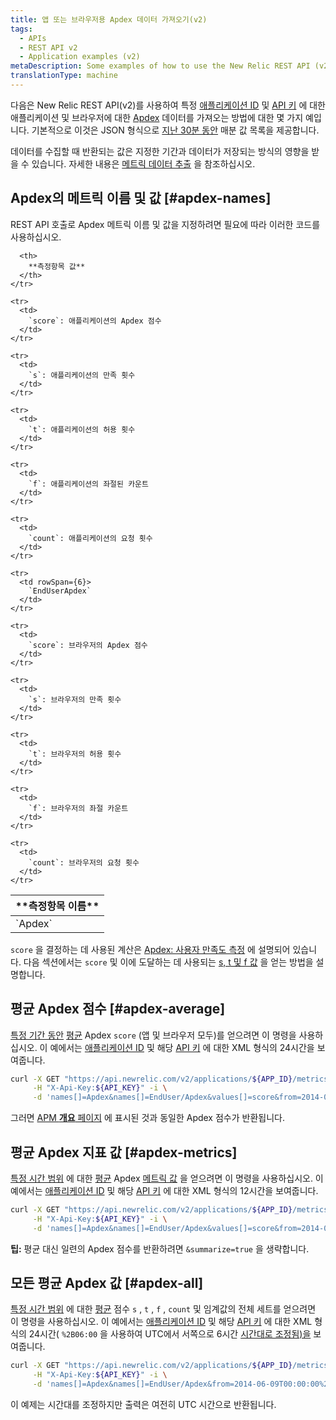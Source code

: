 ```yaml
---
title: 앱 또는 브라우저용 Apdex 데이터 가져오기(v2)
tags:
  - APIs
  - REST API v2
  - Application examples (v2)
metaDescription: Some examples of how to use the New Relic REST API (v2) to get Apdex information for your app and browser.
translationType: machine
---
```


다음은 New Relic REST API(v2)를 사용하여 특정 [애플리케이션 ID](/docs/apm/apis/requirements/identification-code) 및 [API 키](/docs/apis/rest-api-v2/requirements/rest-api-key#viewing) 에 대한 애플리케이션 및 브라우저에 대한 [Apdex](/docs/apm/new-relic-apm/apdex/apdex-measuring-user-satisfaction) 데이터를 가져오는 방법에 대한 몇 가지 예입니다. 기본적으로 이것은 JSON 형식으로 [지난 30분 동안](/docs/apm/apis/api-v2-examples/specifying-time-range-v2) 매분 값 목록을 제공합니다.

데이터를 수집할 때 반환되는 값은 지정한 기간과 데이터가 저장되는 방식의 영향을 받을 수 있습니다. 자세한 내용은 [메트릭 데이터 추출](/docs/apis/extracting-metric-data) 을 참조하십시오.

## Apdex의 메트릭 이름 및 값 [#apdex-names]

REST API 호출로 Apdex 메트릭 이름 및 값을 지정하려면 필요에 따라 이러한 코드를 사용하십시오.

<table>
  <thead>
    <tr>
      <th width={150}>
        **측정항목 이름**
      </th>

      <th>
        **측정항목 값**
      </th>
    </tr>
  </thead>

  <tbody>
    <tr>
      <td rowSpan={6}>
        `Apdex`
      </td>
    </tr>

    <tr>
      <td>
        `score`: 애플리케이션의 Apdex 점수
      </td>
    </tr>

    <tr>
      <td>
        `s`: 애플리케이션의 만족 횟수
      </td>
    </tr>

    <tr>
      <td>
        `t`: 애플리케이션의 허용 횟수
      </td>
    </tr>

    <tr>
      <td>
        `f`: 애플리케이션의 좌절된 카운트
      </td>
    </tr>

    <tr>
      <td>
        `count`: 애플리케이션의 요청 횟수
      </td>
    </tr>

    <tr>
      <td rowSpan={6}>
        `EndUserApdex`
      </td>
    </tr>

    <tr>
      <td>
        `score`: 브라우저의 Apdex 점수
      </td>
    </tr>

    <tr>
      <td>
        `s`: 브라우저의 만족 횟수
      </td>
    </tr>

    <tr>
      <td>
        `t`: 브라우저의 허용 횟수
      </td>
    </tr>

    <tr>
      <td>
        `f`: 브라우저의 좌절 카운트
      </td>
    </tr>

    <tr>
      <td>
        `count`: 브라우저의 요청 횟수
      </td>
    </tr>
  </tbody>
</table>

`score` 을 결정하는 데 사용된 계산은 [Apdex: 사용자 만족도 측정](/docs/apm/new-relic-apm/apdex/apdex-measuring-user-satisfaction) 에 설명되어 있습니다. 다음 섹션에서는 `score` 및 이에 도달하는 데 사용되는 [s, t 및 f 값](#apdex-all) 을 얻는 방법을 설명합니다.

## 평균 Apdex 점수 [#apdex-average]

[특정 기간 동안](/docs/apm/apis/api-v2-examples/specifying-time-range-v2) [평균](/docs/apm/apis/requirements/calculating-average-metric-values-summarize) Apdex `score` (앱 및 브라우저 모두)를 얻으려면 이 명령을 사용하십시오. 이 예에서는 [애플리케이션 ID](/docs/apm/apis/requirements/identification-code) 및 해당 [API 키](/docs/apis/rest-api-v2/requirements/rest-api-key#viewing) 에 대한 XML 형식의 24시간을 보여줍니다.

```bash
curl -X GET "https://api.newrelic.com/v2/applications/${APP_ID}/metrics/data.xml" \
     -H "X-Api-Key:${API_KEY}" -i \
     -d 'names[]=Apdex&names[]=EndUser/Apdex&values[]=score&from=2014-01-01T00:00:00+00:00&to=2014-01-02T00:00:00+00:00&summarize=true'
```

그러면 [APM **개요** 페이지](/docs/apm/applications-menu/monitoring/applications-overview-dashboard) 에 표시된 것과 동일한 Apdex 점수가 반환됩니다.

## 평균 Apdex 지표 값 [#apdex-metrics]

[특정 시간 범위](/docs/apm/apis/api-v2-examples/specifying-time-range-api-v2) 에 대한 [평균](/docs/apm/apis/requirements/calculating-average-metric-values-summarize) Apdex [메트릭 값](/docs/apm/apis/requirements/extracting-metric-data) 을 얻으려면 이 명령을 사용하십시오. 이 예에서는 [애플리케이션 ID](/docs/apm/apis/requirements/identification-code) 및 해당 [API 키](/docs/apis/rest-api-v2/requirements/rest-api-key#viewing) 에 대한 XML 형식의 12시간을 보여줍니다.

```bash
curl -X GET "https://api.newrelic.com/v2/applications/${APP_ID}/metrics/data.xml" \
     -H "X-Api-Key:${API_KEY}" -i \
     -d 'names[]=Apdex&names[]=EndUser/Apdex&values[]=score&from=2014-06-09T00:00:00+00:00&to=2014-06-09T12:00:00+00:00&summarize=true'
```

**팁:** 평균 대신 일련의 Apdex 점수를 반환하려면 `&summarize=true` 을 생략합니다.

## 모든 평균 Apdex 값 [#apdex-all]

[특정 시간 범위](/docs/apm/apis/api-v2-examples/specifying-time-range-api-v2) 에 대한 [평균](/docs/apm/apis/requirements/calculating-average-metric-values-summarize) 점수 `s` , `t` , `f` , `count` 및 임계값의 전체 세트를 얻으려면 이 명령을 사용하십시오. 이 예에서는 [애플리케이션 ID](/docs/apm/apis/requirements/identification-code) 및 해당 [API 키](/docs/apis/rest-api-v2/requirements/rest-api-key#viewing) 에 대한 XML 형식의 24시간( `%2B06:00` 을 사용하여 UTC에서 서쪽으로 6시간 [시간대로 조정됨)을](/docs/apm/apis/requirements/specifying-time-range-api-v2#utc) 보여줍니다.

```bash
curl -X GET "https://api.newrelic.com/v2/applications/${APP_ID}/metrics/data.xml" \
     -H "X-Api-Key:${API_KEY}" -i \
     -d 'names[]=Apdex&names[]=EndUser/Apdex&from=2014-06-09T00:00:00%2B06:00&to=2014-06-10T00:00:00%2B06:00&summarize=true'
```

<Callout variant="tip">
  이 예제는 시간대를 조정하지만 출력은 여전히 UTC 시간으로 반환됩니다.
</Callout>